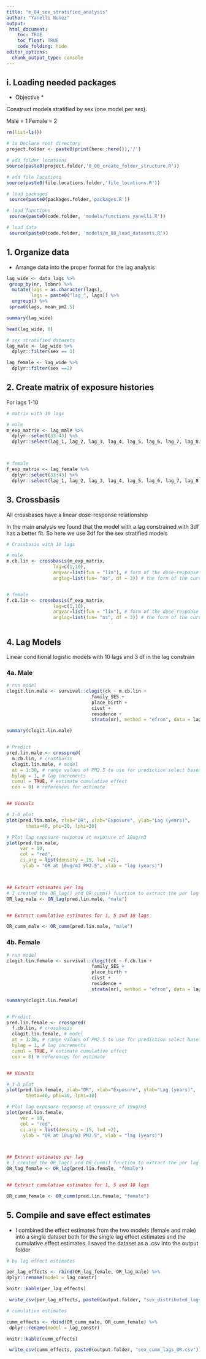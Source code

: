 ```yaml
---
title: "m_04_sex_stratified_analysis"
author: "Yanelli Nunez"
output:
 html_document:
    toc: TRUE
    toc_float: TRUE
    code_folding: hide
editor_options: 
  chunk_output_type: console
---
```


## i.  Loading needed packages

* Objective * 

Construct models stratified by sex (one model per sex). 

Male = 1
Female = 2



```r

rm(list=ls())

# 1a Declare root directory
project.folder <- paste0(print(here::here()),'/')

# add folder locations
source(paste0(project.folder,'0_00_create_folder_structure.R'))

# add file locations
source(paste0(file.locations.folder,'file_locations.R'))

# load packages
 source(paste0(packages.folder,'packages.R'))

# load functions
 source(paste0(code.folder, 'models/functions_yanelli.R'))

# load data
 source(paste0(code.folder, 'models/m_00_load_datasets.R'))

```

## 1. Organize data 

- Arrange data into the proper format for the lag analysis


```r

lag_wide <- data_lags %>%
 group_by(nr, lobnr) %>%
  mutate(lags = as.character(lags), 
         lags = paste0("lag_", lags)) %>%
  ungroup() %>%
 spread(lags, mean_pm2.5)

summary(lag_wide)

head(lag_wide, 8)

# sex stratified datasets 
lag_male <- lag_wide %>%
  dplyr::filter(sex == 1)

lag_female <- lag_wide %>%
  dplyr::filter(sex ==2)

```

 
## 2. Create matrix of exposure histories 

For lags 1-10

```r

# matrix with 10 lags

# male
m_exp_matrix <- lag_male %>%
  dplyr::select(33:43) %>%
  dplyr::select(lag_1, lag_2, lag_3, lag_4, lag_5, lag_6, lag_7, lag_8, lag_9, lag_10)



# female
f_exp_matrix <- lag_female %>%
  dplyr::select(33:43) %>%
  dplyr::select(lag_1, lag_2, lag_3, lag_4, lag_5, lag_6, lag_7, lag_8, lag_9, lag_10)


```

## 3. Crossbasis


All crossbases have a linear dose-response relationship

In the main analysis we found that the model with a lag constrained with 3df has a better fit. So here we use 3df for the sex stratified models


```r

# Crossbasis with 10 lags 

# male 
m.cb.lin <- crossbasis(m_exp_matrix, 
                 lag=c(1,10),
                 argvar=list(fun = "lin"), # form of the dose-response within each lag
                 arglag=list(fun= "ns", df = 3)) # the form of the curve across all the lags, that is, the lag constrain 


# female
f.cb.lin <- crossbasis(f_exp_matrix, 
                 lag=c(1,10),
                 argvar=list(fun = "lin"), # form of the dose-response within each lag
                 arglag=list(fun= "ns", df = 3)) # the form of the curve across all the lags, that is, the lag constrain 



```


## 4. Lag Models

Linear conditional logistic models with 10 lags and 3 df in the lag constrain


### 4a. Male 


```r

# run model
clogit.lin.male <- survival::clogit(ck ~ m.cb.lin + 
                               family_SES +
                               place_birth +
                               civst +
                               residence + 
                               strata(nr), method = "efron", data = lag_male)

summary(clogit.lin.male)


# Predict
pred.lin.male <- crosspred(
  m.cb.lin, # crossbasis
  clogit.lin.male, # model
  at = 1:30, # range values of PM2.5 to use for prediction select based on min/max pm2.5 concentrations in dataset
  bylag = 1, # lag increments 
  cumul = TRUE, # estimate cumulative effect
  cen = 0) # references for estimate


## Visuals

# 3-D plot
plot(pred.lin.male, zlab="OR", xlab="Exposure", ylab="Lag (years)",
       theta=40, phi=30, lphi=30)

# Plot lag exposure-response at exposure of 10ug/m3
plot(pred.lin.male, 
     var = 10, 
     col = "red", 
     ci.arg = list(density = 15, lwd =2),
      ylab = "OR at 10ug/m3 PM2.5", xlab = "lag (years)")



## Extract estimates per lag 
# I created the OR_lag() and OR_cumm() function to extract the per lag and cummulative estimates and organize them into a dataset to use later for figures. The functions are in  the functions_yanelli.R  file  in this folder
OR_lag_male <- OR_lag(pred.lin.male, "male")


## Extract cumulative estimates for 1, 5 and 10 lags

OR_cumm_male <- OR_cumm(pred.lin.male, "male")

```

### 4b. Female 

```r

# run model
clogit.lin.female <- survival::clogit(ck ~ f.cb.lin + 
                               family_SES +
                               place_birth +
                               civst +
                               residence + 
                               strata(nr), method = "efron", data = lag_female)

summary(clogit.lin.female)


# Predict
pred.lin.female <- crosspred(
  f.cb.lin, # crossbasis
  clogit.lin.female, # model
  at = 1:30, # range values of PM2.5 to use for prediction select based on min/max pm2.5 concentrations in dataset
  bylag = 1, # lag increments 
  cumul = TRUE, # estimate cumulative effect
  cen = 0) # references for estimate


## Visuals

# 3-D plot
plot(pred.lin.female, zlab="OR", xlab="Exposure", ylab="Lag (years)",
       theta=40, phi=30, lphi=30)

# Plot lag exposure-response at exposure of 10ug/m3
plot(pred.lin.female, 
     var = 10, 
     col = "red", 
     ci.arg = list(density = 15, lwd =2),
      ylab = "OR at 10ug/m3 PM2.5", xlab = "lag (years)")



## Extract estimates per lag 
# I created the OR_lag() and OR_cumm() function to extract the per lag and cummulative estimates and organize them into a dataset to use later for figures. The functions are in  the functions_yanelli.R  file  in this folder
OR_lag_female <- OR_lag(pred.lin.female, "female")


## Extract cumulative estimates for 1, 5 and 10 lags

OR_cumm_female <- OR_cumm(pred.lin.female, "female")

```

## 5. Compile and save effect estimates

- I combined the effect estimates from the two models (female and male) into a single dataset both for the single lag effect estimates and the cumulative effect estimates. I saved the dataset as a .csv into the output folder

```r

# by lag effect estimates

per_lag_effects <- rbind(OR_lag_female, OR_lag_male) %>%
dplyr::rename(model = lag_constr)

knitr::kable(per_lag_effects)

 write_csv(per_lag_effects, paste0(output.folder, "sex_distributed_lags_OR.csv"))

# cumulative estimates 

cumm_effects <- rbind(OR_cumm_male, OR_cumm_female) %>%
 dplyr::rename(model = lag_constr)

knitr::kable(cumm_effects)

 write_csv(cumm_effects, paste0(output.folder, "sex_cumm_lags_OR.csv"))

```

